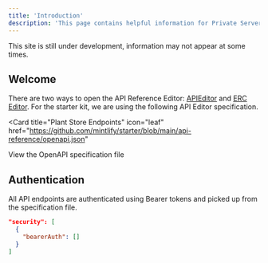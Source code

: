 ```yaml
---
title: 'Introduction'
description: 'This page contains helpful information for Private Server API References.'
---
```


<Note>
This site is still under development, information may not appear at some times.
</Note>

## Welcome

There are two ways to open the API Reference Editor: [APIEditor](http://eskdaleroleplaycommunity.api/apieditor/privateservers/server/) and [ERC Editor](http://eskdaleroleplaycommunity.api/editor/reference/code/). For the starter kit, we are using the following API Editor specification.

<Card
  title="Plant Store Endpoints"
  icon="leaf"
  href="https://github.com/mintlify/starter/blob/main/api-reference/openapi.json"
>
  View the OpenAPI specification file
</Card>

## Authentication

All API endpoints are authenticated using Bearer tokens and picked up from the specification file.

```json
"security": [
  {
    "bearerAuth": []
  }
]
```
